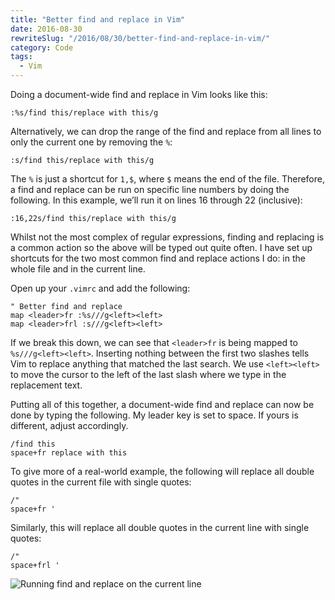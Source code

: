 ```yaml
---
title: "Better find and replace in Vim"
date: 2016-08-30
rewriteSlug: "/2016/08/30/better-find-and-replace-in-vim/"
category: Code
tags:
  - Vim
---
```


Doing a document-wide find and replace in Vim looks like this:

```vim
:%s/find this/replace with this/g
```

Alternatively, we can drop the range of the find and replace from all lines to only the current one by removing the `%`:

```vim
:s/find this/replace with this/g
```

The `%` is just a shortcut for `1,$`, where `$` means the end of the file. Therefore, a find and replace can be run on specific line numbers by doing the following. In this example, we’ll run it on lines 16 through 22 (inclusive):

```vim
:16,22s/find this/replace with this/g
```

Whilst not the most complex of regular expressions, finding and replacing is a common action so the above will be typed out quite often. I have set up shortcuts for the two most common find and replace actions I do: in the whole file and in the current line.

Open up your `.vimrc` and add the following:

```vim
" Better find and replace
map <leader>fr :%s///g<left><left>
map <leader>frl :s///g<left><left>
```

If we break this down, we can see that `<leader>fr` is being mapped to `%s///g<left><left>`. Inserting nothing between the first two slashes tells Vim to replace anything that matched the last search. We use `<left><left>` to move the cursor to the left of the last slash where we type in the replacement text.

Putting all of this together, a document-wide find and replace can now be done by typing the following. My leader key is set to space. If yours is different, adjust accordingly.

```vim
/find this
space+fr replace with this
```

To give more of a real-world example, the following will replace all double quotes in the current file with single quotes:

```vim
/"
space+fr '
```

Similarly, this will replace all double quotes in the current line with single quotes:

```vim
/"
space+frl '
```

![Running find and replace on the current line](/gifs/better-find-and-replace-in-vim/find-replace-line.gif)
  